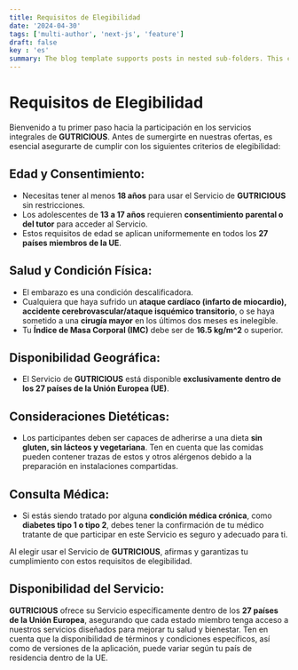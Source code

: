 ```yaml
---
title: Requisitos de Elegibilidad
date: '2024-04-30'
tags: ['multi-author', 'next-js', 'feature']
draft: false
key : 'es'
summary: The blog template supports posts in nested sub-folders. This can be used to group posts of similar content e.g. a multi-part course.
---
```


# Requisitos de Elegibilidad

Bienvenido a tu primer paso hacia la participación en los servicios integrales de **GUTRICIOUS**. Antes de sumergirte en nuestras ofertas, es esencial asegurarte de cumplir con los siguientes criterios de elegibilidad:

## Edad y Consentimiento:

- Necesitas tener al menos **18 años** para usar el Servicio de **GUTRICIOUS** sin restricciones.
- Los adolescentes de **13 a 17 años** requieren **consentimiento parental o del tutor** para acceder al Servicio.
- Estos requisitos de edad se aplican uniformemente en todos los **27 países miembros de la UE**.

## Salud y Condición Física:

- El embarazo es una condición descalificadora.
- Cualquiera que haya sufrido un **ataque cardíaco (infarto de miocardio), accidente cerebrovascular/ataque isquémico transitorio**, o se haya sometido a una **cirugía mayor** en los últimos dos meses es inelegible.
- Tu **Índice de Masa Corporal (IMC)** debe ser de **16.5 kg/m^2** o superior.

## Disponibilidad Geográfica:

- El Servicio de **GUTRICIOUS** está disponible **exclusivamente dentro de los 27 países de la Unión Europea (UE)**.

## Consideraciones Dietéticas:

- Los participantes deben ser capaces de adherirse a una dieta **sin gluten, sin lácteos y vegetariana**. Ten en cuenta que las comidas pueden contener trazas de estos y otros alérgenos debido a la preparación en instalaciones compartidas.

## Consulta Médica:

- Si estás siendo tratado por alguna **condición médica crónica**, como **diabetes tipo 1 o tipo 2**, debes tener la confirmación de tu médico tratante de que participar en este Servicio es seguro y adecuado para ti.

Al elegir usar el Servicio de **GUTRICIOUS**, afirmas y garantizas tu cumplimiento con estos requisitos de elegibilidad.

## Disponibilidad del Servicio:

**GUTRICIOUS** ofrece su Servicio específicamente dentro de los **27 países de la Unión Europea**, asegurando que cada estado miembro tenga acceso a nuestros servicios diseñados para mejorar tu salud y bienestar. Ten en cuenta que la disponibilidad de términos y condiciones específicos, así como de versiones de la aplicación, puede variar según tu país de residencia dentro de la UE.
